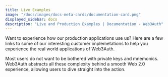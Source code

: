 ```yaml
---
title: Live Examples
image: "/docs/images/docs-meta-cards/documentation-card.png"
displayed_sidebar: docs
description: "Live and Production Examples | Documentation - Web3Auth"
---
```



Want to experience how our production applications use us? Here are a few links to some of our interesting customer implemetations to help you
experience the real world applications of Web3Auth.

Most users do not want to be bothered with private keys and mnemonics. Web3Auth abstracts all these complexity behind a smooth Web 2.0 experience,
allowing users to dive straight into the action.

<UsecaseCards />
